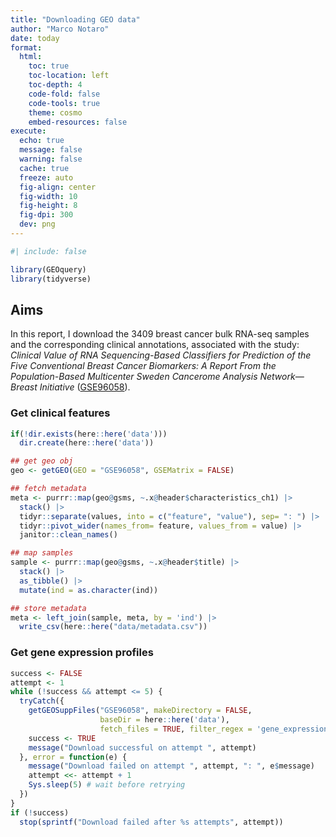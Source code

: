 ```yaml
---
title: "Downloading GEO data"
author: "Marco Notaro"
date: today
format:
  html:
    toc: true
    toc-location: left
    toc-depth: 4
    code-fold: false
    code-tools: true
    theme: cosmo
    embed-resources: false
execute:
  echo: true
  message: false
  warning: false
  cache: true
  freeze: auto
  fig-align: center
  fig-width: 10
  fig-height: 8
  fig-dpi: 300
  dev: png
---
```



```r
#| include: false

library(GEOquery)
library(tidyverse)
```

## Aims

In this report, I download the 3409 breast cancer bulk RNA-seq samples and the corresponding clinical annotations, associated with the study: *Clinical Value of RNA Sequencing-Based Classifiers for Prediction of the Five Conventional Breast Cancer Biomarkers: A Report From the Population-Based Multicenter Sweden Cancerome Analysis Network—Breast Initiative* ([GSE96058](https://www.ncbi.nlm.nih.gov/geo/query/acc.cgi?acc=GSE96058)).


### Get clinical features

```r
if(!dir.exists(here::here('data')))
  dir.create(here::here('data'))
```

```r
## get geo obj
geo <- getGEO(GEO = "GSE96058", GSEMatrix = FALSE)

## fetch metadata
meta <- purrr::map(geo@gsms, ~.x@header$characteristics_ch1) |>
  stack() |>
  tidyr::separate(values, into = c("feature", "value"), sep= ": ") |>
  tidyr::pivot_wider(names_from= feature, values_from = value) |>
  janitor::clean_names()

## map samples
sample <- purrr::map(geo@gsms, ~.x@header$title) |>
  stack() |>
  as_tibble() |>
  mutate(ind = as.character(ind))

## store metadata
meta <- left_join(sample, meta, by = 'ind') |>
  write_csv(here::here("data/metadata.csv"))
```

### Get gene expression profiles

```r
success <- FALSE
attempt <- 1
while (!success && attempt <= 5) {
  tryCatch({
    getGEOSuppFiles("GSE96058", makeDirectory = FALSE,
                    baseDir = here::here('data'),
                    fetch_files = TRUE, filter_regex = 'gene_expression')
    success <- TRUE
    message("Download successful on attempt ", attempt)
  }, error = function(e) {
    message("Download failed on attempt ", attempt, ": ", e$message)
    attempt <<- attempt + 1
    Sys.sleep(5) # wait before retrying
  })
}
if (!success)
  stop(sprintf("Download failed after %s attempts", attempt))
```


